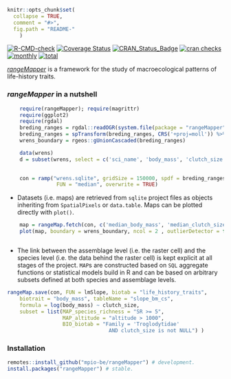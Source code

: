<!-- README.md is generated from README.Rmd. Please edit that file
knitr::knit('README.Rmd')
-->

```r
knitr::opts_chunk$set(
  collapse = TRUE,
  comment = "#>",
  fig.path = "README-"
    )
```

<!-- badges: start -->
[![R-CMD-check](https://github.com/mpio-be/rangeMapper/workflows/R-CMD-check/badge.svg)](https://github.com/mpio-be/rangeMapper/actions)
[![Coverage Status](https://img.shields.io/codecov/c/github/mpio-be/rangeMapper/master.svg)](https://codecov.io/github/mpio-be/rangeMapper?branch=master)
[![CRAN_Status_Badge](http://www.r-pkg.org/badges/version/rangeMapper)](http://cran.r-project.org/package=rangeMapper)
[![cran checks](https://cranchecks.info/badges/worst/rangeMapper)](https://cran.r-project.org/web/checks/check_results_rangeMapper.html)
[![monthly](https://cranlogs.r-pkg.org/badges/rangeMapper)](https://www.rpackages.io/package/rangeMapper) 
[![total](https://cranlogs.r-pkg.org/badges/grand-total/rangeMapper)](https://www.rpackages.io/package/rangeMapper)


<!-- badges: end -->

[_rangeMapper_](http://onlinelibrary.wiley.com/doi/10.1111/j.1466-8238.2011.00739.x/full/) is a framework for the study of macroecological patterns of life-history traits.


### _rangeMapper_ in a nutshell

```r
    require(rangeMapper); require(magrittr)
    require(ggplot2)
    require(rgdal)
    breding_ranges = rgdal::readOGR(system.file(package = "rangeMapper", "extdata", "wrens", "vector_combined"), "wrens", verbose = FALSE)
    breding_ranges = spTransform(breding_ranges, CRS('+proj=moll')) %>% rgeos::gBuffer(width = 0, byid = TRUE)
    wrens_boundary = rgeos::gUnionCascaded(breding_ranges)

    data(wrens)
    d = subset(wrens, select = c('sci_name', 'body_mass', 'clutch_size') )
    

    con = ramp("wrens.sqlite", gridSize = 150000, spdf = breding_ranges, biotab = d, ID = "sci_name",
                FUN = "median", overwrite = TRUE)


```
* Datasets (i.e. maps) are retrieved from `sqlite` project files as objects inheriting from `SpatialPixels` or `data.table`. Maps can be plotted directly with `plot()`.

```r
    map = rangeMap.fetch(con, c('median_body_mass', 'median_clutch_size'), spatial = FALSE)
    plot(map, boundary = wrens_boundary, ncol = 2 , outlierDetector = function(x) extremevalues::getOutliersI(x)$limit)



```

*  The link between the assemblage level (i.e. the raster cell) and the species level (i.e. the data behind the raster cell) is kept explicit at all stages of the project.
`MAP`s are constructed based on `SQL` aggregate functions or statistical models build in R and can be based on arbitrary subsets defined at both species and assemblage levels.

```R
rangeMap.save(con, FUN = lmSlope, biotab = "life_history_traits",
    biotrait = "body_mass", tableName = "slope_bm_cs",
    formula = log(body_mass) ~ clutch_size,
    subset = list(MAP_species_richness = "SR >= 5",
                  MAP_altitude = "altitude > 1000",
                  BIO_biotab = "Family = 'Troglodytidae'
                                 AND clutch_size is not NULL") )
```


### Installation
```R
remotes::install_github("mpio-be/rangeMapper") # development.
install.packages("rangeMapper") # stable.
```




